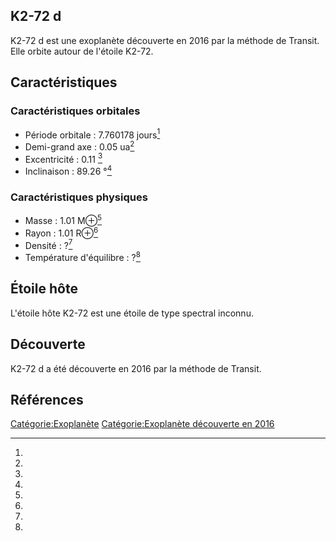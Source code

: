 == K2-72 d ==

{{Infobox Exoplanète
| nom = K2-72 d
| image = 
| légende = 
| étoile = K2-72
| constellation = 
| ascension_droite = 
| déclinaison = 
| distance = ?
| type_spectral = ?
| masse = 1.01 M⊕<ref></ref>
| rayon = 1.01 R⊕<ref></ref>
| densité = ?<ref></ref>
| gravité = ?<ref></ref>
| température = ?<ref></ref>
| période = 7.760178 j<ref></ref>
| demi_grand_axe = 0.05 ua<ref></ref>
| excentricité = 0.11 <ref></ref>
| inclinaison = 89.26 °<ref></ref>
| méthode_découverte = Transit
| date_découverte = 2016
| statut = Confirmée
}}

K2-72 d est une exoplanète découverte en 2016 par la méthode de Transit. Elle orbite autour de l'étoile K2-72.

== Caractéristiques ==

=== Caractéristiques orbitales ===
* Période orbitale : 7.760178 jours<ref></ref>
* Demi-grand axe : 0.05 ua<ref></ref>
* Excentricité : 0.11 <ref></ref>
* Inclinaison : 89.26 °<ref></ref>

=== Caractéristiques physiques ===
* Masse : 1.01 M⊕<ref></ref>
* Rayon : 1.01 R⊕<ref></ref>
* Densité : ?<ref></ref>
* Température d'équilibre : ?<ref></ref>

== Étoile hôte ==

{{Infobox Étoile
| nom = K2-72
| image = 
| légende = 
| constellation = 
| ascension_droite = 
| déclinaison = 
| distance = ?
| type_spectral = ?
| magnitude_absolue = 
| magnitude_apparente = 
| masse = ?<ref></ref>
| rayon = ?<ref></ref>
| température = ?<ref></ref>
| métallicité = ?<ref></ref>
| âge = ?<ref></ref>
}}

L'étoile hôte K2-72 est une étoile de type spectral inconnu.

== Découverte ==

K2-72 d a été découverte en 2016 par la méthode de Transit.

== Références ==
<references />

[[Catégorie:Exoplanète]]
[[Catégorie:Exoplanète découverte en 2016]]
